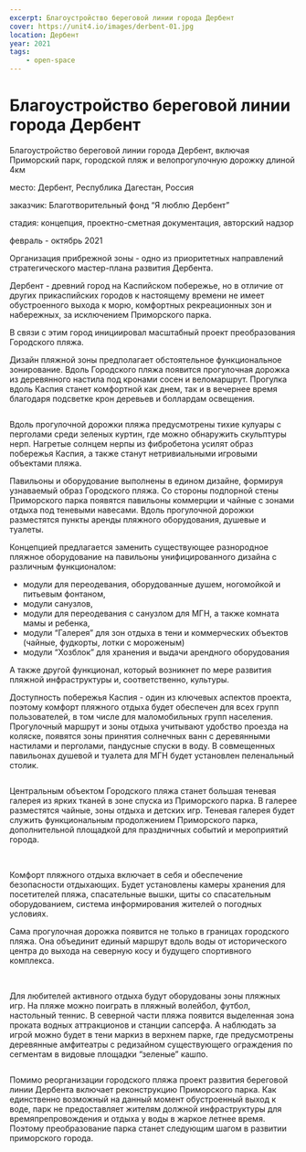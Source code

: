 ```yaml
---
excerpt: Благоустройство береговой линии города Дербент
cover: https://unit4.io/images/derbent-01.jpg
location: Дербент
year: 2021
tags:
    - open-space
---
```


# Благоустройство береговой линии города Дербент

<Flex>
<div>

Благоустройство береговой линии города Дербент, включая Приморский парк, городской пляж и велопрогулочную дорожку длиной 4км
</div>

<div>
<p><BlackHighlight>место:</BlackHighlight> Дербент, Республика Дагестан, Россия</p>

<p><BlackHighlight>заказчик:</BlackHighlight> Благотворительный фонд “Я люблю Дербент”</p>

<p><BlackHighlight>стадия:</BlackHighlight> концепция, проектно-сметная документация, авторский надзор</p>

февраль - октябрь 2021
</div>
</Flex>

<Flex>
<div>
<Image src='/images/derbentmap.jpg' alt='' />
</div>

<div>
Организация прибрежной зоны - одно из приоритетных направлений стратегического мастер-плана развития Дербента.

Дербент - древний город на Каспийском побережье, но в отличие от других прикаспийских городов к настоящему времени не имеет обустроенного выхода к морю, комфортных рекреационных зон и набережных, за исключением Приморского парка.

В связи с этим город инициировал масштабный проект преобразования Городского пляжа.
</div>
</Flex>

Дизайн пляжной зоны предполагает обстоятельное функциональное зонирование. Вдоль Городского пляжа появится прогулочная дорожка из деревянного настила под кронами сосен и веломаршрут. Прогулка вдоль Каспия станет комфортной как днем, так и в вечернее время благодаря подсветке крон деревьев и боллардам освещения. 

<WideBlock>
    <Image src='/images/derbent-01.jpg' alt='' />
</WideBlock>

Вдоль прогулочной дорожки пляжа предусмотрены тихие кулуары с перголами среди зеленых куртин, где можно обнаружить скульптуры нерп. Нагретые солнцем нерпы из фибробетона усилят образ побережья Каспия, а также станут нетривиальными игровыми объектами пляжа.

Павильоны и оборудование выполнены в едином дизайне, формируя узнаваемый образ Городского пляжа. Со стороны подпорной стены Приморского парка появятся павильоны коммерции и чайные с зонами отдыха под теневыми навесами. Вдоль прогулочной дорожки разместятся пункты аренды пляжного оборудования, душевые и туалеты. 

<BeforeAfter
    before='/images/derbent-02.jpg'
    after='/images/derbent-03.jpg'
/>

Концепцией предлагается заменить существующее разнородное пляжное оборудование на павильоны унифицированного дизайна с различным функционалом:

- модули для переодевания, оборудованные душем, ногомойкой и питьевым фонтаном,
- модули санузлов, 
- модули для переодевания с санузлом для МГН, а также комната мамы и ребенка,
- модули “Галерея” для зон отдыха в тени и коммерческих объектов (чайные, фудкорты, лотки с мороженым)
- модули “Хозблок” для хранения и выдачи арендного оборудования

А также другой функционал, который возникнет по мере развития пляжной инфраструктуры и, соответственно, культуры.

Доступность побережья Каспия - один из ключевых аспектов проекта, поэтому комфорт пляжного отдыха будет обеспечен для всех групп пользователей, в том числе для маломобильных групп населения. Прогулочный маршрут и зоны отдыха учитывают удобство проезда на коляске, появятся зоны принятия солнечных ванн с деревянными настилами и перголами, пандусные спуски в воду. В совмещенных павильонах душевой и туалета для МГН будет установлен пеленальный столик.

<WideBlock>
    <Image src='/images/derbent-04.jpg' alt='' />
</WideBlock>

Центральным объектом Городского пляжа станет большая теневая галерея из ярких тканей в зоне спуска из Приморского парка. В галерее разместятся чайные, зоны отдыха и детских игр. Теневая галерея будет служить функциональным продолжением Приморского парка, дополнительной площадкой для праздничных событий и мероприятий города.

<Carousel>
	<Image src="/images/derbent-1.jpg" alt="" />
	<Image src="/images/derbent-2.jpg" alt="" />
	<Image src="/images/derbent-3.jpg" alt="" />
</Carousel>

Комфорт пляжного отдыха включает в себя и обеспечение безопасности отдыхающих. Будет установлены камеры хранения для посетителей пляжа, спасательные вышки, щиты со спасательным оборудованием, система информирования жителей о погодных условиях. 

Сама прогулочная дорожка появится не только в границах городского пляжа. Она объединит единый маршрут вдоль воды от исторического центра до выхода на северную косу и будущего спортивного комплекса. 

<Carousel>
	<Image src="/images/derbent-11.jpg" alt="" />
	<Image src="/images/derbent-12.jpg" alt="" />
</Carousel>

Для любителей активного отдыха будут оборудованы зоны пляжных игр. На пляже можно поиграть в пляжный волейбол, футбол, настольный теннис. В северной части пляжа появится выделенная зона проката водных аттракционов и станции сапсерфа. А наблюдать за игрой можно будет в тени маркиз в верхнем парке, где предусмотрены деревянные амфитеатры с редизайном существующего ограждения по сегментам в видовые площадки “зеленые” кашпо.

<WideBlock>
    <Image src='/images/derbent-05.jpg' alt='' />
</WideBlock>

Помимо реорганизации городского пляжа проект развития береговой линии Дербента включает реконструкцию Приморского парка. Как единственно возможный на данный момент обустроенный выход к воде, парк не предоставляет жителям должной инфраструктуры для времяпрепровождения и отдыха у воды в жаркое летнее время. Поэтому преобразование парка станет следующим шагом в развитии приморского города. 